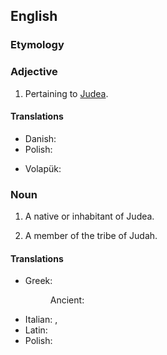 ==English==

===Etymology===
{{suffix|en|Judea|an}}

===Adjective===
{{en-adj}}

# Pertaining to [[Judea]].

====Translations====
{{trans-top|of or pertaining to Judea}}
* Danish: {{t|da|judæisk}}
* Polish: {{t+|pl|judzki}}
{{trans-mid}}
* Volapük: {{t|vo|Yudänik}}
{{trans-bottom}}

===Noun===
{{en-noun}}

# A native or inhabitant of Judea.
# {{lb|en|biblical}} A member of the tribe of Judah.

====Translations====
{{trans-top|A native or inhabitant of Judea.}}
* Greek:
*: Ancient: {{t|grc|Ἰουδαῖος|m}}
* Italian: {{t+|it|giudeo|m}}, {{t|it|giudea|f}}
* Latin: {{t|la|Iudaeus|m}}
* Polish: {{t+|pl|Judejczyk|m}}
{{trans-mid}}
{{trans-bottom}}
